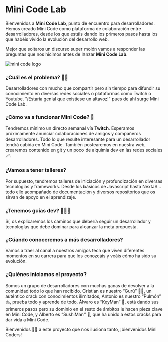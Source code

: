 # Mini Code Lab

Bienvenidos a **Mini Code Lab**, punto de encuentro para desarrolladores. Hemos creado Mini Code como plataforma de colaboración entre desarrolladores, desde los que estáis dando los primeros pasos hasta los que habéis vivido la evolución del desarrollo web.

Mejor que soltaros un discurso super molón vamos a responder las preguntas que nos hicimos antes de lanzar **Mini Code Lab**.

<img
  src="https://res.cloudinary.com/db38x6luj/image/upload/c_scale,w_600/v1642115271/articles/long-logo.png"
  alt="mini code logo"
/>

### ¿Cuál es el problema? 🤷🏽

Desarrolladores con mucho que compartir pero sin tiempo para difundir su conocimiento en diversas redes sociales o plataformas como Twitch o Youtube. "¡Estaría genial que existiese un altavoz!" pues de ahí surge Mini Code Lab.

### ¿Cómo va a funcionar Mini Code? 🧪

Tendremos mínimo un directo semanal vía **Twitch**. Esperamos próximamente anunciar colaboraciones de amigos y compañeros desarrolladores. Todo lo que resulte interesante para un desarrollador tendrá cabida en Mini Code. También postearemos en nuestra web, crearemos contenido en git y un poco de alquimia dev en las redes sociales 🪄.

### ¿Vamos a tener talleres?

Por supuesto, tendremos talleres de iniciación y profundización en diversas tecnologías y frameworks. Desde los básicos de Javascript hasta NextJS... todo ello acompañado de documentación y diversos repositorios que os sirvan de apoyo en el aprendizaje.

### ¿Tenemos guías dev? 🧑🏻‍💻

Sí, os explicaremos los caminos que debería seguir un desarrollador y tecnologías que debe dominar para alcanzar la meta propuesta.

### ¿Cúando conoceremos a más desarrolladores?

Vamos a traer al canal a nuestros amigos tech que viven diferentes momentos en su carrera para que los conozcáis y veáis cómo ha sido su evolución.

### ¿Quiénes iniciamos el proyecto?

Somos un grupo de desarrolladores con muchas ganas de devolver a la comunidad todo lo que han recibido. Cristian es nuestro “Gurú” 🙌🏽, un auténtico crack con conocimientos ilimitados, Antonio es nuestro “Pulmón” 🫁, prueba todo y aprende de todo, Álvaro es “KeyMan” 🔑, está dando sus primeros pasos pero su dominio en el resto de ámbitos le hacen pieza clave en Mini Code, y Alberto es “SushiMan” 🍱, que ha unido a estos cracks para dar vida a Mini Code.

Bienvenidos 🖖🏼 a este proyecto que nos ilusiona tanto, ¡bienvenidos Mini Coders!
